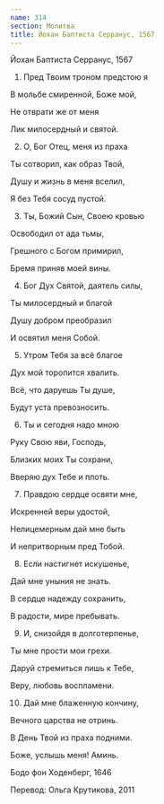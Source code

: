 ```yaml
---
name: 314
section: Молитва
title: Йохан Баптиста Серранус, 1567
---
```

Йохан Баптиста Серранус, 1567


1. Пред Твоим троном предстою я

В мольбе смиренной, Боже мой,

Не отврати же от меня

Лик милосердный и святой.


2. О, Бог Отец, меня из праха

Ты сотворил, как образ Твой,

Душу и жизнь в меня вселил,

Я без Тебя сосуд пустой.


3. Ты, Божий Сын, Своею кровью

Освободил от ада тьмы,

Грешного с Богом примирил,

Бремя приняв моей вины.


4. Бог Дух Святой, даятель силы,

Ты милосердный и благой

Душу добром преобразил

И освятил меня Собой.


5. Утром Тебя за всё благое

Дух мой торопится хвалить.

Всё, что даруешь Ты душе,

Будут уста превозносить.


6. Ты и сегодня надо мною

Руку Свою яви, Господь,

Близких моих Ты сохрани,

Вверяю дух Тебе и плоть.


7. Правдою сердце освяти мне,

Искренней веры удостой,

Нелицемерным дай мне быть

И непритворным пред Тобой.


8. Если настигнет искушенье,

Дай мне уныния не знать.

В сердце надежду сохранить,

В радости, мире пребывать.


9. И, снизойдя в долготерпенье,

Ты мне прости мои грехи.

Даруй стремиться лишь к Тебе,

Веру, любовь воспламени.


10. Дай мне блаженную кончину,

Вечного царства не отринь.

В День Твой из праха подними.

Боже, услышь меня! Аминь.


  Бодо фон Ходенберг, 1646

Перевод: Ольга Крутикова, 2011